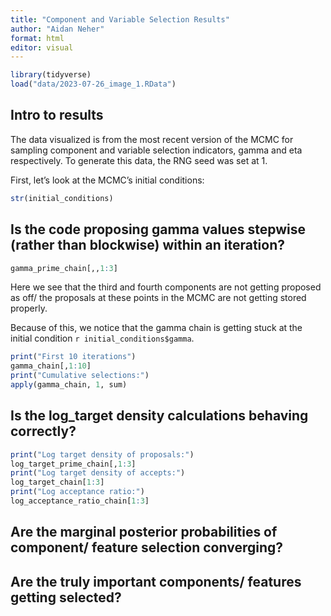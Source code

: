 ```yaml
---
title: "Component and Variable Selection Results"
author: "Aidan Neher"
format: html
editor: visual
---
```


```r
library(tidyverse)
load("data/2023-07-26_image_1.RData")
```

## Intro to results

The data visualized is from the most recent version of the MCMC for sampling component and variable selection indicators, gamma and eta respectively. To generate this data, the RNG seed was set at 1.

First, let's look at the MCMC's initial conditions:

```r
str(initial_conditions)
```

## Is the code proposing gamma values stepwise (rather than blockwise) within an iteration?

```r
gamma_prime_chain[,,1:3]
```

Here we see that the third and fourth components are not getting proposed as off/ the proposals at these points in the MCMC are not getting stored properly.

Because of this, we notice that the gamma chain is getting stuck at the initial condition `r initial_conditions$gamma`.

```r
print("First 10 iterations")
gamma_chain[,1:10]
print("Cumulative selections:")
apply(gamma_chain, 1, sum)
```

## Is the log_target density calculations behaving correctly?



```r
print("Log target density of proposals:")
log_target_prime_chain[,1:3]
print("Log target density of accepts:")
log_target_chain[1:3]
print("Log acceptance ratio:")
log_acceptance_ratio_chain[1:3]
```

## Are the marginal posterior probabilities of component/ feature selection converging? 

## Are the truly important components/ features getting selected? 